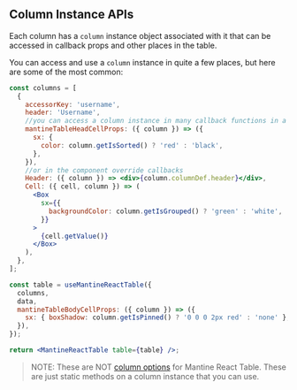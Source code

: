 
<Head>
  <title>Column Instance APIs - Mantine React Table Docs</title>
  <meta
    name="description"
    content="All the column instance methods and objects that can be accessed from a column instance in Mantine React Table"
  />
  <meta
    property="og:title"
    content="Mantine React Table Column Instance API Reference"
  />
  <meta
    property="og:description"
    content="A reference of all the column instance api methods and objects that can be used in Mantine React Table"
  />
</Head>

## Column Instance APIs

Each column has a `column` instance object associated with it that can be accessed in callback props and other places in the table.

You can access and use a `column` instance in quite a few places, but here are some of the most common:

```jsx
const columns = [
  {
    accessorKey: 'username',
    header: 'Username',
    //you can access a column instance in many callback functions in a column definition like this
    mantineTableHeadCellProps: ({ column }) => ({
      sx: {
        color: column.getIsSorted() ? 'red' : 'black',
      },
    }),
    //or in the component override callbacks
    Header: ({ column }) => <div>{column.columnDef.header}</div>,
    Cell: ({ cell, column }) => (
      <Box
        sx={{
          backgroundColor: column.getIsGrouped() ? 'green' : 'white',
        }}
      >
        {cell.getValue()}
      </Box>
    ),
  },
];

const table = useMantineReactTable({
  columns,
  data,
  mantineTableBodyCellProps: ({ column }) => ({
    sx: { boxShadow: column.getIsPinned() ? '0 0 0 2px red' : 'none' },
  }),
});

return <MantineReactTable table={table} />;
```

> NOTE: These are NOT [column options](/docs/api/column-options) for Mantine React Table. These are just static methods on a column instance that you can use.

<ColumnInstanceAPIsTable />

<SourceCode />
